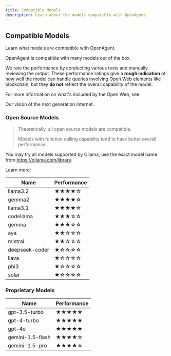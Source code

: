 ```yaml
---
title: Compatible Models
description: Learn about the models compatible with OpenAgent.
---
```


## Compatible Models

Learn what models are compatible with OpenAgent.

OpenAgent is compatible with many models out of the box.

We rate the performance by conducting various tests and manually reviewing the output. These performance ratings give a **rough indication** of how well the model can handle queries involving Open Web elements like blockchain, but they **do not** reflect the overall capability of the model.

For more information on what's included by the Open Web, see:

<Card title="Open Web" description="Our vision of the next generation Internet." href="/guide/core/open-web" />

Our vision of the next generation Internet.

### Open Source Models

> Theoretically, all open source models are compatible.
>
> Models with function calling capability tend to have better overall performance.

You may try all models supported by Ollama, use the exact model name from https://ollama.com/library.

Learn more:

<Card title="Ollama" description="Learn how to deploy an open source model with OpenAgent using Ollama." href="/guide/ai/openagent/deployment/ollama"/>

| Name | Performance |
|------|-------------|
| llama3.2 | ★★★★☆ |
| gemma2 | ★★★★☆ |
| llama3.1 | ★★★★☆ |
| codellama | ★★★☆☆ |
| gemma | ★★★☆☆ |
| aya | ★★☆☆☆ |
| mistral | ★★☆☆☆ |
| deepseek-coder | ★☆☆☆☆ |
| llava | ★☆☆☆☆ |
| phi3 | ★☆☆☆☆ |
| solar | ★☆☆☆☆ |

### Proprietary Models

| Name | Performance |
|------|-------------|
| gpt-3.5-turbo | ★★★★★ |
| gpt-4-turbo | ★★★★★ |
| gpt-4o | ★★★★★ |
| gemini-1.5-flash | ★★★★☆ |
| gemini-1.5-pro | ★★★★☆ |
